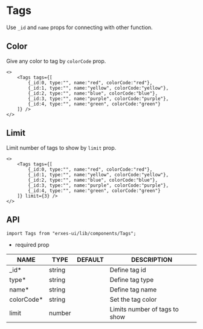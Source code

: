 
<HeroPattern />

# Tags
Use `_id` and `name` props for connecting with other function.

## **Color**
Give any color to tag by `colorCode` prop.

```tsx
<>
	<Tags tags={[
		{_id:0, type:"", name:"red", colorCode:"red"},
		{_id:1, type:"", name:"yellow", colorCode:"yellow"},
		{_id:2, type:"", name:"blue", colorCode:"blue"},
		{_id:3, type:"", name:"purple", colorCode:"purple"},
		{_id:4, type:"", name:"green", colorCode:"green"}
	]} />
</>
```

## **Limit**
Limit number of tags to show by `limit` prop.
```tsx
<>
	<Tags tags={[
		{_id:0, type:"", name:"red", colorCode:"red"},
		{_id:1, type:"", name:"yellow", colorCode:"yellow"},
		{_id:2, type:"", name:"blue", colorCode:"blue"},
		{_id:3, type:"", name:"purple", colorCode:"purple"},
		{_id:4, type:"", name:"green", colorCode:"green"}
	]} limit={3} />
</>
```

## **API**

```tsx
import Tags from "erxes-ui/lib/components/Tags";
```
* required prop

| NAME | TYPE | DEFAULT | DESCRIPTION |
| ---| --- | ---| --- |
| _id*	 | string |  | Define tag id |
| type*	 | string |  | Define tag type |
| name*	 | string| | Define tag name |
| colorCode* | string |  | Set the tag color |
| limit | number |  | Limits number of tags to show |